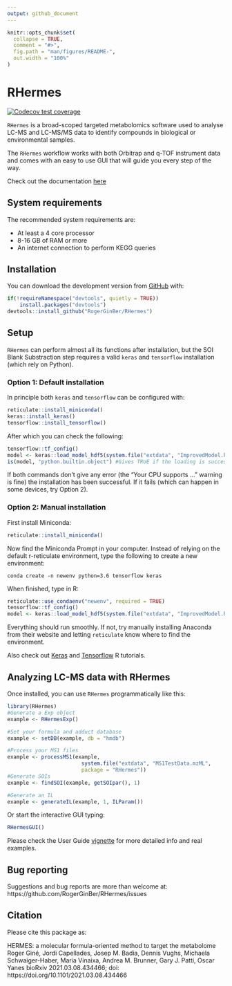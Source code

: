 ---
output: github_document
---

<!-- README.md is generated from README.Rmd. Please edit that file -->

```{r, include = FALSE}
knitr::opts_chunk$set(
  collapse = TRUE,
  comment = "#>",
  fig.path = "man/figures/README-",
  out.width = "100%"
)
```

# RHermes

<!-- badges: start -->
[![Codecov test coverage](https://codecov.io/gh/RogerGinBer/RHermes/branch/master/graph/badge.svg?token=HL73R4GHFJ)](https://codecov.io/gh/RogerGinBer/RHermes?branch=master)

<!-- badges: end -->
`RHermes` is a broad-scoped targeted metabolomics software used to analyse 
LC-MS and LC-MS/MS data to identify compounds in biological or environmental
samples.

The `RHermes` workflow works with both Orbitrap and q-TOF instrument data and
comes with an easy to use GUI that will guide you every step of the way.

Check out the documentation [here](https://rogerginber.github.io/RHermes/)

## System requirements

The recommended system requirements are:

* At least a 4 core processor
* 8-16 GB of RAM or more
* An internet connection to perform KEGG queries

## Installation

You can download the development version from
[GitHub](https://github.com/RogerGinBer/RHermes) with:

```{r, eval = FALSE}
if(!requireNamespace("devtools", quietly = TRUE))
    install.packages("devtools")
devtools::install_github("RogerGinBer/RHermes")
```

## Setup
`RHermes` can perform almost all its functions after installation, but the SOI
Blank Substraction step requires a valid `keras` and `tensorflow` installation
(which rely on Python).

### Option 1: Default installation
In principle both `keras` and `tensorflow` can be configured with:

```{r, eval = FALSE}
reticulate::install_miniconda()
keras::install_keras()
tensorflow::install_tensorflow()
```
After which you can check the following:
```{r, eval = FALSE}
tensorflow::tf_config()
model <- keras::load_model_hdf5(system.file("extdata", "ImprovedModel.h5", package = "RHermes"))
is(model, "python.builtin.object") #Gives TRUE if the loading is successful.
```
If both commands don't give any error (the "Your CPU supports ..." warning is
fine) the installation has been successful. 
If it fails (which can happen in some devices, try Option 2).

### Option 2: Manual installation
First install Miniconda:
```{r, eval = FALSE}
reticulate::install_miniconda()
```
Now find the Miniconda Prompt in your computer. Instead of relying on the
default r-reticulate environment, type the following to create a new
environment:

`conda create -n newenv python=3.6 tensorflow keras`

When finished, type in R:
```{r, eval = FALSE}
reticulate::use_condaenv("newenv", required = TRUE)
tensorflow::tf_config()
model <- keras::load_model_hdf5(system.file("extdata", "ImprovedModel.h5", package = "RHermes"))
```

Everything should run smoothly. If not, try manually installing Anaconda from
their website and letting `reticulate` know where to find the environment.

Also check out [Keras](https://tensorflow.rstudio.com/tutorials/beginners/basic-ml/) and [Tensorflow](https://tensorflow.rstudio.com/tutorials/) R tutorials.

## Analyzing LC-MS data with RHermes
Once installed, you can use `RHermes` programmatically like this:
```{r example, eval = FALSE}
library(RHermes)
#Generate a Exp object
example <- RHermesExp()

#Set your formula and adduct database
example <- setDB(example, db = "hmdb")

#Process your MS1 files
example <- processMS1(example,
                        system.file("extdata", "MS1TestData.mzML",
                        package = "RHermes"))
#Generate SOIs
example <- findSOI(example, getSOIpar(), 1)

#Generate an IL 
example <- generateIL(example, 1, ILParam())
```

Or start the interactive GUI typing:
```{r, eval = FALSE}
RHermesGUI()
```


Please check the User Guide [vignette](https://rogerginber.github.io/RHermes/articles/RHermes_UserGuide.html) for more detailed info and real examples.


## Bug reporting

Suggestions and bug reports are more than welcome at: https://github.com/RogerGinBer/RHermes/issues


## Citation

Please cite this package as:

HERMES: a molecular formula-oriented method to target the metabolome 
Roger Giné, Jordi Capellades, Josep M. Badia, Dennis Vughs, Michaela Schwaiger-Haber, Maria Vinaixa, Andrea M. Brunner, Gary J. Patti, Oscar Yanes
bioRxiv 2021.03.08.434466; doi: https://doi.org/10.1101/2021.03.08.434466

